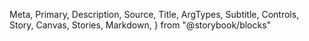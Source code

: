   Meta,
  Primary,
  Description,
  Source,
  Title,
  ArgTypes,
  Subtitle,
  Controls,
  Story,
  Canvas,
  Stories,
  Markdown,
} from "@storybook/blocks"

<Meta of={StepProgress} />

<Title />

<Description of={StepProgress} />

```tsx
import { StepProgress } from "@einride/ui"
```

## Basic

<Description of={StepProgress.Basic} />

<Canvas of={StepProgress.Basic} />

<Controls of={StepProgress.Basic} />

## Custom steps

<Description of={StepProgress.CustomSteps} />

<Canvas of={StepProgress.CustomSteps} />

<Controls of={StepProgress.CustomSteps} include={["completedSteps", "steps"]} />

## Custom color

<Description of={StepProgress.CustomColor} />

<Canvas of={StepProgress.CustomColor} />

<Controls of={StepProgress.CustomColor} include="color" />

## Accessibility

Adding a descriptive `aria-label` is required to convey what the progress bar is displaynig.
